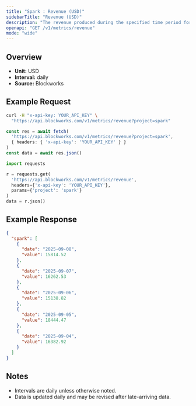 ```yaml
---
title: "Spark : Revenue (USD)"
sidebarTitle: "Revenue (USD)"
description: "The revenue produced during the specified time period for given project."
openapi: "GET /v1/metrics/revenue"
mode: "wide"
---
```


## Overview

- **Unit:** USD
- **Interval:** daily
- **Source:** Blockworks

## Example Request

<CodeGroup>

```bash cURL
curl -H "x-api-key: YOUR_API_KEY" \
  "https://api.blockworks.com/v1/metrics/revenue?project=spark"
```

```typescript TypeScript
const res = await fetch(
  'https://api.blockworks.com/v1/metrics/revenue?project=spark',
  { headers: { 'x-api-key': 'YOUR_API_KEY' } }
)
const data = await res.json()
```

```python Python
import requests

r = requests.get(
  'https://api.blockworks.com/v1/metrics/revenue',
  headers={'x-api-key': 'YOUR_API_KEY'},
  params={'project': 'spark'}
)
data = r.json()
```

</CodeGroup>

## Example Response

```json
{
  "spark": [
    {
      "date": "2025-09-08",
      "value": 15814.52
    },
    {
      "date": "2025-09-07",
      "value": 16262.53
    },
    {
      "date": "2025-09-06",
      "value": 15138.82
    },
    {
      "date": "2025-09-05",
      "value": 18444.47
    },
    {
      "date": "2025-09-04",
      "value": 16382.92
    }
  ]
}
```

## Notes
- Intervals are daily unless otherwise noted.
- Data is updated daily and may be revised after late-arriving data.
